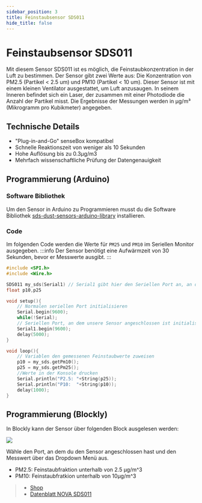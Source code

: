 ```yaml
---
sidebar_position: 3
title: Feinstaubsensor SDS011
hide_title: false
---
```


# Feinstaubsensor SDS011

Mit diesem Sensor SDS011 ist es möglich, die Feinstaubkonzentration in der Luft zu bestimmen. Der Sensor gibt zwei Werte aus: Die Konzentration von PM2.5 (Partikel < 2.5 um) und PM10 (Partikel < 10 um). Dieser Sensor ist mit einem kleinen Ventilator ausgestattet, um Luft anzusaugen. In seinem Inneren befindet sich ein Laser, der zusammen mit einer Photodiode die Anzahl der Partikel misst. Die Ergebnisse der Messungen werden in µg/m³ (Mikrogramm pro Kubikmeter) angegeben.


<ImageWithText src={feinstaubSds} title="Feinstaubsensor SDS011"/>

## Technische Details
* "Plug-in-and-Go" senseBox kompatibel
* Schnelle Reaktionszeit von weniger als 10 Sekunden
* Hohe Auflösung bis zu 0.3µg/m3
* Mehrfach wissenschaftliche Prüfung der Datengenauigkeit

## Programmierung (Arduino)

### Software Bibliothek
Um den Sensor in Arduino zu Programmieren musst du die Software Bibliothek [sds-dust-sensors-arduino-library](https://codeload.github.com/lewapek/sds-dust-sensors-arduino-library/zip/refs/heads/master) installieren.

### Code
Im folgenden Code werden die Werte für `PM25` und `PM10` im Seriellen Monitor ausgegeben. 
:::info
Der Sensor benötigt eine Aufwärmzeit von 30 Sekunden, bevor er Messwerte ausgibt.
:::


```cpp
#include <SPI.h>
#include <Wire.h>

SDS011 my_sds(Serial1) // Serial1 gibt hier den Seriellen Port an, an dem du den Sensor angeschlossen hast
float p10,p25

void setup(){
    // Normalen seriellen Port initialisieren
    Serial.begin(9600);
    while(!Serial);
    // Seriellen Port, an dem unsere Sensor angeschlossen ist initialisieren
    Serial1.begin(9600);
    delay(5000);
}

void loop(){
    // Variablen den gemessenen Feinstaubwerte zuweisen
    p10 = my_sds.getPm10();
    p25 = my_sds.getPm25();
    //Werte in der Konsole drucken
    Serial.println("P2.5: "+String(p25));
    Serial.println("P10:  "+String(p10));
    delay(1000);
}
```

## Programmierung (Blockly)

In Blockly kann der Sensor über folgenden Block ausgelesen werden:

![](/img/hardware-bilder/feinstaub/block_feinstaubsensor.svg)

Wähle den Port, an dem du den Sensor angeschlossen hast und den Messwert über das Dropdown Menü aus.

- PM2.5: Feinstaubfraktion unterhalb von 2.5 µg/m^3
- PM10: Feinstaubfratkion unterhalb von 10µg/m^3

>- [Shop](https://sensebox.kaufen/product/feinstaub-sds011)
>- [Datenblatt NOVA SDS011](https://cdn-reichelt.de/documents/datenblatt/X200/SDS011-DATASHEET.pdf)